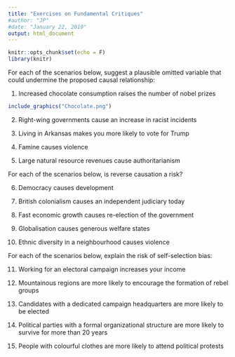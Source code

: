 ```yaml
---
title: "Exercises on Fundamental Critiques"
#author: "JP"
#date: "January 22, 2019"
output: html_document
---
```


```r
knitr::opts_chunk$set(echo = F)
library(knitr)
```

For each of the scenarios below, suggest a plausible omitted variable that could undermine the proposed causal relationship:

1. Increased chocolate consumption raises the number of nobel prizes

```r
include_graphics("Chocolate.png")
```

2. Right-wing governments cause an increase in racist incidents

3. Living in Arkansas makes you more likely to vote for Trump

4. Famine causes violence

5. Large natural resource revenues cause authoritarianism

For each of the scenarios below, is reverse causation a risk?

6. Democracy causes development

7. British colonialism causes an independent judiciary today

8. Fast economic growth causes re-election of the government

9. Globalisation causes generous welfare states

10. Ethnic diversity in a neighbourhood causes violence

For each of the scenarios below, explain the risk of self-selection bias:

11. Working for an electoral campaign increases your income

12. Mountainous regions are more likely to encourage the formation of rebel groups

13. Candidates with a dedicated campaign headquarters are more likely to be elected

14. Political parties with a formal organizational structure are more likely to survive for more than 20 years

15. People with colourful clothes are more likely to attend political protests